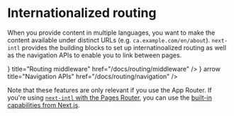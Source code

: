 
# Internationalized routing

When you provide content in multiple languages, you want to make the content available under distinct URLs (e.g. `ca.example.com/en/about`). `next-intl` provides the building blocks to set up internatinoalized routing as well as the navigation APIs to enable you to link between pages.

<div className="mt-8 flex flex-col gap-4 md:w-1/2">
  <Card
    arrow
    icon={<BoltIcon />}
    title="Routing middleware"
    href="/docs/routing/middleware"
  />
  <Card
    icon={<LinkIcon />}
    arrow
    title="Navigation APIs"
    href="/docs/routing/navigation"
  />
</div>

Note that these features are only relevant if you use the App Router. If you're using [`next-intl` with the Pages Router](/docs/getting-started/pages-router), you can use the [built-in capabilities from Next.js](https://nextjs.org/docs/pages/building-your-application/routing/internationalization).
